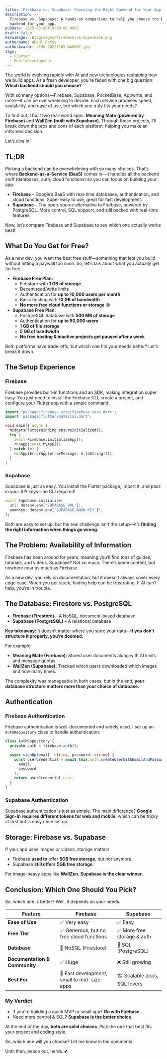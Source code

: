```yaml
---
title: 'Firebase vs. Supabase: Choosing the Right Backend for Your App'
description: >-
  Firebase vs. Supabase: A hands-on comparison to help you choose the best
  backend for your app.
pubDate: 2025-03-09T19:00:00.000Z
draft: false
heroImage: /BlogImages/firebase-vs-superbase.png
authorName: Abdul Rafay
authorAvatar: /IMG-20221105-WA0007.jpg
tags:
  - Flutter
  - MobileDevelopment
---
```


The world is evolving rapidly with AI and new technologies reshaping how we build apps. As a fresh developer, you're faced with one big question: **Which backend should you choose?**

With so many options—Firebase, Supabase, PocketBase, Appwrite, and more—it can be overwhelming to decide. Each service promises speed, scalability, and ease of use, but which one truly fits your needs?

To find out, I built two real-world apps: **Meaning Mate (powered by Firebase)** and **WallZen (built with Supabase)**. Through these projects, I'll break down the pros and cons of each platform, helping you make an informed decision.

Let’s dive in!

## TL;DR

Picking a backend can be overwhelming with so many choices. That’s where **Backend-as-a-Service (BaaS)** comes in—it handles all the backend stuff (databases, auth, cloud functions) so you can focus on building your app.

* **Firebase** – Google’s BaaS with real-time databases, authentication, and cloud functions. Super easy to use, great for fast development.
* **Supabase** – The open-source alternative to Firebase, powered by PostgreSQL. More control, SQL support, and still packed with real-time features.

Now, let’s compare Firebase and Supabase to see which one actually works best!

## What Do You Get for Free?

As a new dev, you want the best free stuff—something that lets you build without hitting a paywall too soon. So, let’s talk about what you actually get for free.

* **Firebase Free Plan:**
  * Firestore with **1 GB of storage**
  * Decent read/write limits
  * Authentication for **up to 10,000 users per month**
  * Basic hosting with **10 GB of bandwidth**
  * **No more free cloud functions or storage** 😢
* **Supabase Free Plan:**
  * PostgreSQL database with **500 MB of storage**
  * Authentication for **up to 50,000 users**
  * **1 GB of file storage**
  * **5 GB of bandwidth**
  * **No free hosting & inactive projects get paused after a week**

Both platforms have trade-offs, but which one fits your needs better? Let's break it down.

## The Setup Experience

### Firebase

Firebase provides built-in functions and an SDK, making integration super easy. You just need to install the Firebase CLI, create a project, and configure your Flutter app with a simple command.

```dart
import 'package:firebase_core/firebase_core.dart';
import 'package:flutter/material.dart';

void main() async {
  WidgetsFlutterBinding.ensureInitialized();
  try {
    await Firebase.initializeApp();
    runApp(const MyApp());
  } catch (e) {
    runApp(ErrorApp(errorMessage: e.toString()));
  }
}
```

### Supabase

Supabase is just as easy. You install the Flutter package, import it, and pass in your API keys—no CLI required!

```dart
await Supabase.initialize(
  url: dotenv.env['SUPABASE_URL']!,
  anonKey: dotenv.env['SUPABASE_ANON_KEY']!,
);
```

Both are easy to set up, but the real challenge isn't the setup—it’s **finding the right information when things go wrong.**

## The Problem: Availability of Information

Firebase has been around for years, meaning you’ll find tons of guides, tutorials, and videos. Supabase? Not so much. There’s some content, but nowhere near as much as Firebase.

As a new dev, you rely on documentation, but it doesn’t always cover every edge case. When you get stuck, finding help can be frustrating. If AI can’t help, you’re in trouble.

## The Database: Firestore vs. PostgreSQL

* **Firebase (Firestore)** – A NoSQL, document-based database
* **Supabase (PostgreSQL)** – A relational database

**Key takeaway:** It doesn’t matter where you store your data—**if you don’t structure it properly, you’re doomed.**

For example:

* **Meaning Mate (Firebase):** Stored user documents along with AI limits and message quotas.
* **WallZen (Supabase):** Tracked which users downloaded which images and how many times.

The complexity was manageable in both cases, but in the end, **your database structure matters more than your choice of database.**

## Authentication

### Firebase Authentication

Firebase authentication is well-documented and widely used. I set up an `AuthRepository` class to handle authentication:

```typescript
class AuthRepository {
  private auth = firebase.auth();

  async signUp(email: string, password: string) {
    const userCredential = await this.auth.createUserWithEmailAndPassword(
      email,
      password
    );
    return userCredential.user;
  }
}
```

### Supabase Authentication

Supabase authentication is just as simple. The main difference? **Google Sign-In requires different tokens for web and mobile**, which can be tricky at first but is easy once set up.

## Storage: Firebase vs. Supabase

If your app uses images or videos, storage matters.

* Firebase **used to** offer **5GB free storage**, but not anymore.
* Supabase **still offers** **5GB free storage**.

For image-heavy apps like **WallZen**, **Supabase is the clear winner**.

## Conclusion: Which One Should You Pick?

So, which one is better? Well, it depends on your needs.

| Feature                       | Firebase                                    | Supabase                      |
| ----------------------------- | ------------------------------------------- | ----------------------------- |
| **Ease of Use**               | ✅ Very easy                                 | ✅ Easy                        |
| **Free Tier**                 | ✅ Generous, but no free cloud functions     | ✅ More free storage & auth    |
| **Database**                  | 🔹 NoSQL (Firestore)                        | 🔹 SQL (PostgreSQL)           |
| **Documentation & Community** | ✅ Huge                                      | ❌ Still growing               |
| **Best For**                  | 🚀 Fast development, small to mid-size apps | 🏗️ Scalable apps, SQL lovers |

### My Verdict

* If you're building a quick MVP or small app? **Go with Firebase.**
* Need more control & SQL? **Supabase is the better choice.**

At the end of the day, **both are solid choices**. Pick the one that best fits your project and coding style.

So, which one will you choose? Let me know in the comments!

Until then, peace out, nerds. 💕
